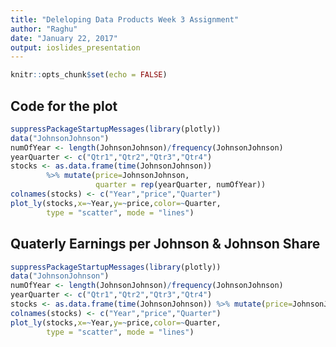 ```yaml
---
title: "Deleloping Data Products Week 3 Assignment"
author: "Raghu"
date: "January 22, 2017"
output: ioslides_presentation
---
```


```r
knitr::opts_chunk$set(echo = FALSE)
```

## Code for the plot
```r
suppressPackageStartupMessages(library(plotly))
data("JohnsonJohnson")
numOfYear <- length(JohnsonJohnson)/frequency(JohnsonJohnson)
yearQuarter <- c("Qtr1","Qtr2","Qtr3","Qtr4")
stocks <- as.data.frame(time(JohnsonJohnson)) 
        %>% mutate(price=JohnsonJohnson,
                   quarter = rep(yearQuarter, numOfYear))
colnames(stocks) <- c("Year","price","Quarter")
plot_ly(stocks,x=~Year,y=~price,color=~Quarter,
        type = "scatter", mode = "lines")
```


## Quaterly Earnings per Johnson & Johnson Share

```r
suppressPackageStartupMessages(library(plotly))
data("JohnsonJohnson")
numOfYear <- length(JohnsonJohnson)/frequency(JohnsonJohnson)
yearQuarter <- c("Qtr1","Qtr2","Qtr3","Qtr4")
stocks <- as.data.frame(time(JohnsonJohnson)) %>% mutate(price=JohnsonJohnson, quarter = rep(yearQuarter, numOfYear))
colnames(stocks) <- c("Year","price","Quarter")
plot_ly(stocks,x=~Year,y=~price,color=~Quarter,
        type = "scatter", mode = "lines")
```
